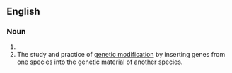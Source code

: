 ==English==
{{wikipedia}}

===Noun===
{{head|en|noun form}}

# {{plural of|en|transgenic}}
# The study and practice of [[genetic modification]] by inserting genes from one species into the genetic material of another species.